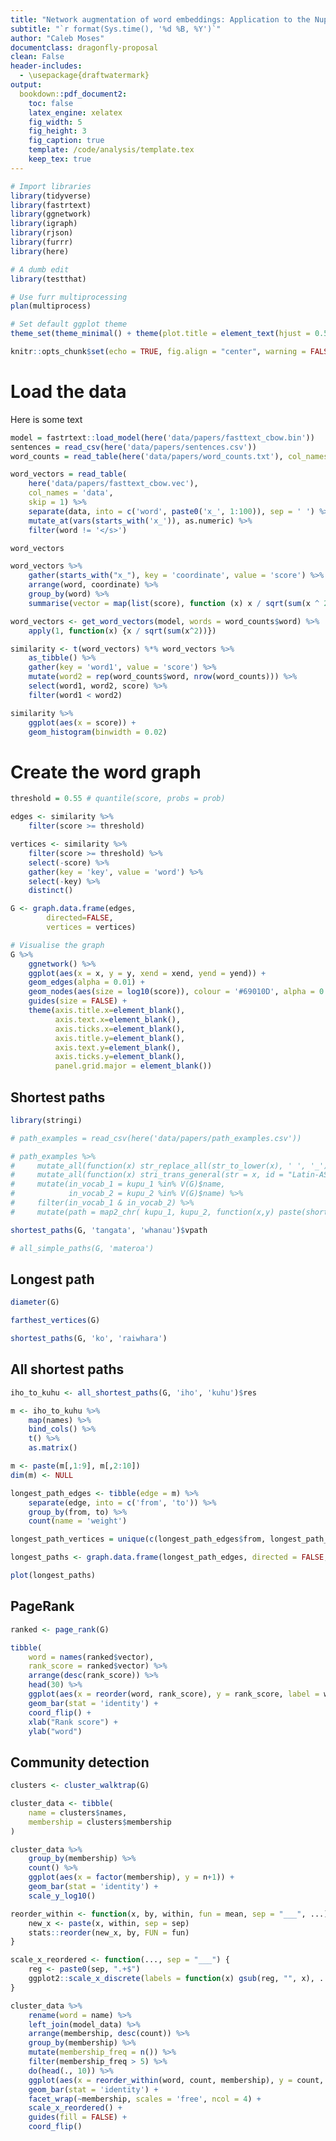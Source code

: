 ```yaml
---
title: "Network augmentation of word embeddings: Application to the Nupepa Māori archive"
subtitle: "`r format(Sys.time(), '%d %B, %Y')`"
author: "Caleb Moses"
documentclass: dragonfly-proposal
clean: False
header-includes:
  - \usepackage{draftwatermark}
output:
  bookdown::pdf_document2:
    toc: false
    latex_engine: xelatex
    fig_width: 5
    fig_height: 3
    fig_caption: true
    template: /code/analysis/template.tex
    keep_tex: true
---
```


```r

# Import libraries
library(tidyverse)
library(fastrtext)
library(ggnetwork)
library(igraph)
library(rjson)
library(furrr)
library(here)

# A dumb edit
library(testthat)

# Use furr multiprocessing
plan(multiprocess)

# Set default ggplot theme
theme_set(theme_minimal() + theme(plot.title = element_text(hjust = 0.5)))

knitr::opts_chunk$set(echo = TRUE, fig.align = "center", warning = FALSE, message = FALSE)

```


# Load the data

Here is some text

```r

model = fastrtext::load_model(here('data/papers/fasttext_cbow.bin'))
sentences = read_csv(here('data/papers/sentences.csv'))
word_counts = read_table(here('data/papers/word_counts.txt'), col_names = c('count', 'word'))

word_vectors = read_table(
    here('data/papers/fasttext_cbow.vec'),
    col_names = 'data',
    skip = 1) %>%
    separate(data, into = c('word', paste0('x_', 1:100)), sep = ' ') %>%
    mutate_at(vars(starts_with('x_')), as.numeric) %>%
    filter(word != '</s>')

word_vectors

word_vectors %>%
    gather(starts_with("x_"), key = 'coordinate', value = 'score') %>%
    arrange(word, coordinate) %>%
    group_by(word) %>%
    summarise(vector = map(list(score), function (x) x / sqrt(sum(x ^ 2))))


```

```r

word_vectors <- get_word_vectors(model, words = word_counts$word) %>%
    apply(1, function(x) {x / sqrt(sum(x^2))})

similarity <- t(word_vectors) %*% word_vectors %>%
    as_tibble() %>%
    gather(key = 'word1', value = 'score') %>%
    mutate(word2 = rep(word_counts$word, nrow(word_counts))) %>%
    select(word1, word2, score) %>%
    filter(word1 < word2)

similarity %>%
    ggplot(aes(x = score)) +
    geom_histogram(binwidth = 0.02)

```

# Create the word graph

```r

threshold = 0.55 # quantile(score, probs = prob)

edges <- similarity %>%
    filter(score >= threshold)

vertices <- similarity %>%
    filter(score >= threshold) %>%
    select(-score) %>%
    gather(key = 'key', value = 'word') %>%
    select(-key) %>%
    distinct()

G <- graph.data.frame(edges,
        directed=FALSE,
        vertices = vertices)

# Visualise the graph
G %>%
    ggnetwork() %>%
    ggplot(aes(x = x, y = y, xend = xend, yend = yend)) +
    geom_edges(alpha = 0.01) +
    geom_nodes(aes(size = log10(score)), colour = '#69010D', alpha = 0.1) +
    guides(size = FALSE) +
    theme(axis.title.x=element_blank(),
          axis.text.x=element_blank(),
          axis.ticks.x=element_blank(),
          axis.title.y=element_blank(),
          axis.text.y=element_blank(),
          axis.ticks.y=element_blank(),
          panel.grid.major = element_blank())

```

## Shortest paths


```r

library(stringi)

# path_examples = read_csv(here('data/papers/path_examples.csv'))

# path_examples %>%
#     mutate_all(function(x) str_replace_all(str_to_lower(x), ' ', '_')) %>%
#     mutate_all(function(x) stri_trans_general(str = x, id = "Latin-ASCII")) %>%
#     mutate(in_vocab_1 = kupu_1 %in% V(G)$name,
#            in_vocab_2 = kupu_2 %in% V(G)$name) %>%
#     filter(in_vocab_1 & in_vocab_2) %>%
#     mutate(path = map2_chr( kupu_1, kupu_2, function(x,y) paste(shortest_paths(G, x, y)$vpath, collapse = ' ')))

```

```r

shortest_paths(G, 'tangata', 'whanau')$vpath

# all_simple_paths(G, 'materoa')

```

## Longest path

```r

diameter(G)

farthest_vertices(G)

shortest_paths(G, 'ko', 'raiwhara')

```

## All shortest paths

```r

iho_to_kuhu <- all_shortest_paths(G, 'iho', 'kuhu')$res

m <- iho_to_kuhu %>%
    map(names) %>%
    bind_cols() %>%
    t() %>%
    as.matrix()

m <- paste(m[,1:9], m[,2:10])
dim(m) <- NULL

longest_path_edges <- tibble(edge = m) %>%
    separate(edge, into = c('from', 'to')) %>%
    group_by(from, to) %>%
    count(name = 'weight')

longest_path_vertices = unique(c(longest_path_edges$from, longest_path_edges$to))

longest_paths <- graph.data.frame(longest_path_edges, directed = FALSE, vertices = longest_path_vertices)

plot(longest_paths)

```

## PageRank

```r

ranked <- page_rank(G)

tibble(
    word = names(ranked$vector),
    rank_score = ranked$vector) %>%
    arrange(desc(rank_score)) %>%
    head(30) %>%
    ggplot(aes(x = reorder(word, rank_score), y = rank_score, label = word)) +
    geom_bar(stat = 'identity') +
    coord_flip() +
    xlab("Rank score") +
    ylab("word")

```

## Community detection

```r

clusters <- cluster_walktrap(G)

cluster_data <- tibble(
    name = clusters$names,
    membership = clusters$membership
)

cluster_data %>%
    group_by(membership) %>%
    count() %>%
    ggplot(aes(x = factor(membership), y = n+1)) +
    geom_bar(stat = 'identity') +
    scale_y_log10()

```

```r

reorder_within <- function(x, by, within, fun = mean, sep = "___", ...) {
    new_x <- paste(x, within, sep = sep)
    stats::reorder(new_x, by, FUN = fun)
}

scale_x_reordered <- function(..., sep = "___") {
    reg <- paste0(sep, ".+$")
    ggplot2::scale_x_discrete(labels = function(x) gsub(reg, "", x), ...)
}

cluster_data %>%
    rename(word = name) %>%
    left_join(model_data) %>%
    arrange(membership, desc(count)) %>%
    group_by(membership) %>%
    mutate(membership_freq = n()) %>%
    filter(membership_freq > 5) %>%
    do(head(., 10)) %>%
    ggplot(aes(x = reorder_within(word, count, membership), y = count, fill = factor(membership))) +
    geom_bar(stat = 'identity') +
    facet_wrap(~membership, scales = 'free', ncol = 4) +
    scale_x_reordered() +
    guides(fill = FALSE) +
    coord_flip()

```
